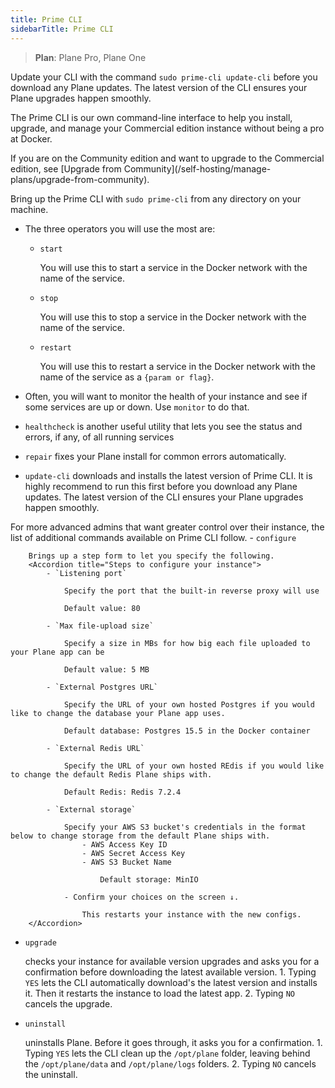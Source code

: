 ```yaml
---
title: Prime CLI
sidebarTitle: Prime CLI
---
```


> **Plan**: Plane Pro, Plane One

<Warning>Update your CLI with the command `sudo prime-cli update-cli` before you download any Plane updates. The latest version of the CLI ensures your Plane upgrades happen smoothly.</Warning>

The Prime CLI is our own command-line interface to help you install, upgrade, and manage your Commercial edition instance without being a pro at Docker. 

<Note>
If you are on the Community edition and want to upgrade to the Commercial edition, see [Upgrade from Community](/self-hosting/manage-plans/upgrade-from-community).
</Note>

Bring up the Prime CLI with ```sudo prime-cli``` from any directory on your machine.

- The three operators you will use the most are:

    - `start`
    
        You will use this to start a service in the Docker network with the name of the service.

    - `stop`
    
        You will use this to stop a service in the Docker network with the name of the service.

    - `restart`
    
        You will use this to restart a service in the Docker network with the name of the service as a `{param or flag}`.
- Often, you will want to monitor the health of your instance and see if some services are up or down. Use `monitor` to do that.

- `healthcheck` is another useful utility that lets you see the status and errors, if any, of all running services

- `repair` fixes your Plane install for common errors automatically.

- `update-cli` downloads and installs the latest version of Prime CLI.
    <Tip>
    It is highly recommend to run this first before you download any Plane updates. The latest version of the CLI ensures your Plane upgrades happen smoothly.
    </Tip>


For more advanced admins that want greater control over their instance, the list of additional commands available on Prime CLI follow.
    - `configure` 
    
        Brings up a step form to let you specify the following.
        <Accordion title="Steps to configure your instance">
            - `Listening port`
            
                Specify the port that the built-in reverse proxy will use

                Default value: 80

            - `Max file-upload size`
            
                Specify a size in MBs for how big each file uploaded to your Plane app can be

                Default value: 5 MB

            - `External Postgres URL`
            
                Specify the URL of your own hosted Postgres if you would like to change the database your Plane app uses.
        
                Default database: Postgres 15.5 in the Docker container

            - `External Redis URL`
            
                Specify the URL of your own hosted REdis if you would like to change the default Redis Plane ships with.

                Default Redis: Redis 7.2.4

            - `External storage`
            
                Specify your AWS S3 bucket's credentials in the format below to change storage from the default Plane ships with.
                    - AWS Access Key ID
                    - AWS Secret Access Key
                    - AWS S3 Bucket Name
        
                        Default storage: MinIO
            
                - Confirm your choices on the screen ↓. 

                    This restarts your instance with the new configs.
        </Accordion>

- `upgrade` 

    checks your instance for available version upgrades and asks you for a confirmation before downloading the latest available version.
        1. Typing `YES` lets the CLI automatically download's the latest version and installs it. Then it restarts the instance to load the latest app.
        2. Typing `NO` cancels the upgrade.

- `uninstall` 

    uninstalls Plane. Before it goes through, it asks you for a confirmation.
        1. Typing `YES` lets the CLI clean up the `/opt/plane` folder, leaving behind the `/opt/plane/data` and `/opt/plane/logs` folders.
        2. Typing `NO` cancels the uninstall.






